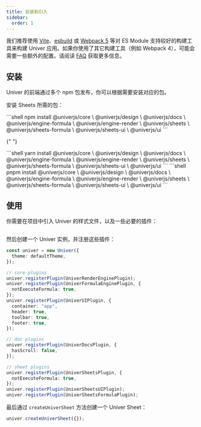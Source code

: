 ```yaml
---
title: 安装和引入
sidebar:
  order: 1
---
```


我们推荐使用 [Vite](https://vitejs.dev/)、[esbuild](https://esbuild.github.io/) 或 [Webpack 5](https://webpack.js.org/) 等对 ES Module 支持较好的构建工具来构建 Univer 应用。如果你使用了其它构建工具（例如 Webpack 4），可能会需要一些额外的配置。请阅读 [FAQ](/guides/faq) 获取更多信息。

## 安装

Univer 的前端通过多个 npm 包发布，你可以根据需要安装对应的包。

安装 Sheets 所需的包：


<Tabs>
  <TabItem label="npm">
    ```shell
    npm install @univerjs/core \
        @univerjs/design \
        @univerjs/docs \
        @univerjs/engine-formula \
        @univerjs/engine-render \
        @univerjs/sheets \
        @univerjs/sheets-formula \
        @univerjs/sheets-ui \
        @univerjs/ui
    ```
  </TabItem>

{" "}

<TabItem label="yarn">
  ```shell yarn install @univerjs/core \ @univerjs/design \ @univerjs/docs \
  @univerjs/engine-formula \ @univerjs/engine-render \ @univerjs/sheets \
  @univerjs/sheets-formula \ @univerjs/sheets-ui \ @univerjs/ui ```
</TabItem>

  <TabItem label="pnpm">
    ```shell
    pnpm install @univerjs/core \
        @univerjs/design \
        @univerjs/docs \
        @univerjs/engine-formula \
        @univerjs/engine-render \
        @univerjs/sheets \
        @univerjs/sheets-formula \
        @univerjs/sheets-ui \
        @univerjs/ui
    ```
  </TabItem>
</Tabs>

## 使用

你需要在项目中引入 Univer 的样式文件，以及一些必要的插件：

```ts title="main.ts"

```

然后创建一个 Univer 实例，并注册这些插件：

```ts title="main.ts"
const univer = new Univer({
  theme: defaultTheme,
});

// core plugins
univer.registerPlugin(UniverRenderEnginePlugin);
univer.registerPlugin(UniverFormulaEnginePlugin, {
  notExecuteFormula: true,
});
univer.registerPlugin(UniverUIPlugin, {
  container: "app",
  header: true,
  toolbar: true,
  footer: true,
});

// doc plugins
univer.registerPlugin(UniverDocsPlugin, {
  hasScroll: false,
});

// sheet plugins
univer.registerPlugin(UniverSheetsPlugin, {
  notExecuteFormula: true,
});
univer.registerPlugin(UniverSheetsUIPlugin);
univer.registerPlugin(UniverSheetsFormulaPlugin);
```

最后通过 `createUniverSheet` 方法创建一个 Univer Sheet：

```ts title="main.ts"
univer.createUniverSheet({});
```
